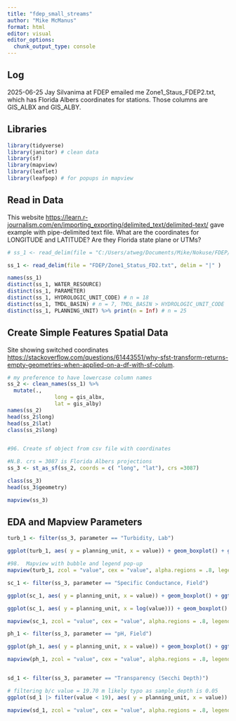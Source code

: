```yaml
---
title: "fdep_small_streams"
author: "Mike McManus"
format: html
editor: visual
editor_options: 
  chunk_output_type: console
---
```


## Log

2025-06-25 Jay Silvanima at FDEP emailed me Zone1_Staus_FDEP2.txt, which has Florida Albers coordinates for stations. Those columns are GIS_ALBX and GIS_ALBY.

## Libraries

```r
library(tidyverse)
library(janitor) # clean data
library(sf)
library(mapview)
library(leaflet)
library(leafpop) # for popups in mapview
```

## Read in Data

This website <https://learn.r-journalism.com/en/importing_exporting/delimited_text/delimited-text/> gave example with pipe-delimited text file. What are the coordinates for LONGITUDE and LATITUDE? Are they Florida state plane or UTMs?

```r
# ss_1 <- read_delim(file = "C:/Users/atweg/Documents/Mike/Nokuse/FDEP/Zone1_Status_FD2.txt", delim = "|" )

ss_1 <- read_delim(file = "FDEP/Zone1_Status_FD2.txt", delim = "|" )

names(ss_1)
distinct(ss_1, WATER_RESOURCE)
distinct(ss_1, PARAMETER)
distinct(ss_1, HYDROLOGIC_UNIT_CODE) # n = 18
distinct(ss_1, TMDL_BASIN) # n = 7, TMDL_BASIN > HYDROLOGIC_UNIT_CODE
distinct(ss_1, PLANNING_UNIT) %>% print(n = Inf) # n = 25


```

## Create Simple Features Spatial Data

Site showing switched coordinates <https://stackoverflow.com/questions/61443551/why-sfst-transform-returns-empty-geometries-when-applied-on-a-df-with-sf-colum>.

```r
# my preference to have lowercase column names
ss_2 <- clean_names(ss_1) %>% 
  mutate(.,
               long = gis_albx,
               lat = gis_alby)
names(ss_2)
head(ss_2$long)
head(ss_2$lat)
class(ss_2$long)


#96. Create sf object from csv file with coordinates

#N.B. crs = 3087 is Florida Albers projections
ss_3 <- st_as_sf(ss_2, coords = c( "long", "lat"), crs =3087) 

class(ss_3)
head(ss_3$geometry)

mapview(ss_3)


```

## EDA and Mapview Parameters

```r

turb_1 <- filter(ss_3, parameter == "Turbidity, Lab")

ggplot(turb_1, aes( y = planning_unit, x = value)) + geom_boxplot() + ggtitle("Turbidity")

#98.  Mapview with bubble and legend pop-up
mapview(turb_1, zcol = "value", cex = "value", alpha.regions = .8, legend = TRUE, popup = popupTable(turb_1, zcol = c("value", "station_name", "waterbody_name", "planning_unit")))

sc_1 <- filter(ss_3, parameter == "Specific Conductance, Field")

ggplot(sc_1, aes( y = planning_unit, x = value)) + geom_boxplot() + ggtitle("Specific Conductivity")

ggplot(sc_1, aes( y = planning_unit, x = log(value))) + geom_boxplot() + ggtitle("Specific Conductivity")

mapview(sc_1, zcol = "value", cex = "value", alpha.regions = .8, legend = TRUE, popup = popupTable(sc_1, zcol = c("value", "station_name", "waterbody_name", "planning_unit")))

ph_1 <- filter(ss_3, parameter == "pH, Field")

ggplot(ph_1, aes( y = planning_unit, x = value)) + geom_boxplot() + ggtitle("pH")

mapview(ph_1, zcol = "value", cex = "value", alpha.regions = .8, legend = TRUE, popup = popupTable(ph_1, zcol = c("value", "station_name", "waterbody_name", "planning_unit")))


sd_1 <- filter(ss_3, parameter == "Transparency (Secchi Depth)")

# filtering b/c value = 19.70 m likely typo as sample_depth is 0.05
ggplot(sd_1 |> filter(value < 19), aes( y = planning_unit, x = value)) + geom_boxplot() + ggtitle("Secchi Depth")

mapview(sd_1, zcol = "value", cex = "value", alpha.regions = .8, legend = TRUE, popup = popupTable(sd_1, zcol = c("value", "station_name", "waterbody_name", "planning_unit")))


```
